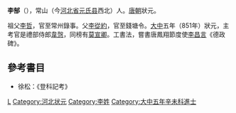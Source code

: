 '''李郜'''（{{bd|?||?||}}），常山（今[[河北省|河北省]][[元氏县|元氏县]]西北）人。[[唐朝|唐朝]]狀元。

祖父[[李哲|李哲]]，官至常州錄事。父[[李從約|李從約]]，官至錢塘令。[[大中_(唐朝)|大中]]五年（851年）狀元，主考官是禮部侍郎[[韋愨|韋愨]]，同榜有[[莫宣卿|莫宣卿]]。工書法，嘗書唐鳳翔節度使[[李昌言|李昌言]]《德政碑》。
==參考書目==
* 徐松：《登科記考》
{{唐朝人小作品}}
[[Category:唐朝狀元|L]]
[[Category:河北状元|Category:河北状元]]
[[Category:李姓|Category:李姓]]
[[Category:大中五年辛未科進士|Category:大中五年辛未科進士]]